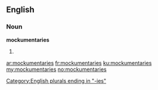 ==English==

===Noun===
'''mockumentaries'''

# {{plural of|[[mockumentary]]}}

[[Category:English plurals ending in "-ies"]]

[[ar:mockumentaries]]
[[fr:mockumentaries]]
[[ku:mockumentaries]]
[[my:mockumentaries]]
[[no:mockumentaries]]
